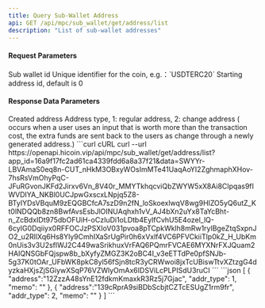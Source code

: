 ---
title: Query Sub-Wallet Address
api: GET /api/mpc/sub_wallet/get/address/list
description: "List of sub-wallet addresses"
---

#### Request Parameters
<ParamField query="sub_wallet_id" type="integer" required>
    Sub wallet id
</ParamField>
<ParamField query="symbol" type="string" required>
    Unique identifier for the coin, e.g.：`USDTERC20`
</ParamField>
<ParamField query="max_id" type="integer" required>
    Starting address id, default is 0
</ParamField>


#### Response Data Parameters
<ResponseField type="object[ ]">
    <Expandable title="object">
        <ResponseField name="address" type="string">Created address</ResponseField>
        <ResponseField name="addr_type" type="integer">	Address type, 1: regular address, 2: change address ( occurs when a user uses an input that is worth more than the transaction cost, the extra funds are sent back to the users as change through a newly generated address.)</ResponseField>
        <ResponseField name="memo" type="string"></ResponseField>
    </Expandable>
</ResponseField>



<RequestExample>
  ```curl cURL
  curl
  --url https://openapi.hicoin.vip/api/mpc/sub_wallet/get/address/list?app_id=16a9f17fc2ad61ca4339fdd6a8a37f21&data=SWYYr-LBVAmaS0eq8n-CUT_nHkM3OBxyWOsImMTe41UaqAoYI2ZghmaphXHov-7hsRsVmOhyPqC-JFuRGvonJKFd2Jirxv6Vn_8V40r_MMYTkhqcviQbZWYW5xX8Ai8CIpqas9fIWVDIYA_NKBl0UCJpwGxscxLNpjq5Z8-BTyIYDsVBquM9zEQGBCfcA7szD9n2fN_loSkoexlwqV8wg9HIZO5yQ6utZ_Kt0lNDQQb8zn8BwfAvsEsbJlOINUAqhxh1vV_AJ4bXn2uYx8TaYcBht-n_ZcBdxIDt975dbOFUiH-oCzIuDi1oLDtb4EylfCvhU5E4ozel_lQ-6cyIG0Dqiiyx0RFFOCJzPSXIoV031pvoa8pTCpkWklh8mRw1rylBgeZtqSxpnJO2_u2RIlXq6Hs8Yly9CmhIXaSrUgPir0h6xVxlf4VC6PFVCkiiTlp0kZ_H_UbKm0nUis3v3U2sflWJ2C449waSrikhuxVrFAQ6PQmrFVCAE6MYXNrFXJQuam2HAIQNSGbFQjspw8b_bXyfyZMGZ3K2oBC4I_v3eETTdPe0pfSNJb-5g37K0tOAr_UFbWK8pkC8yl56fSjn8tcR3yCRWwoi8jxTcUBiswTtvXZtzgG4dyzkaHXjsZjSGiywXSqP76VZWlyOmAx6IDSViLcPLPISdU3ruCI
  ```
</RequestExample>



<ResponseExample>
```json
[
    {
        "address":"12ZzzA48sYnE12fdkmKmaxkR3Rz5j7Gjac",
        "addr_type": 1,
        "memo": ""
    },
    {
        "address":"139cRprA9siBDbScbjtCZTcESUgZ1rm9fr",
        "addr_type": 2,
        "memo": ""
    }
]
```
</ResponseExample>